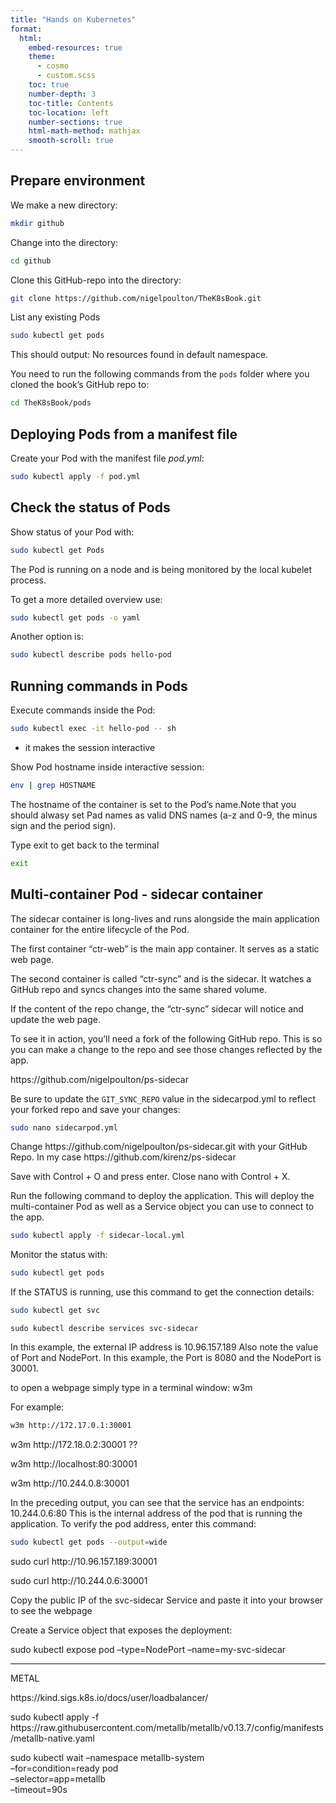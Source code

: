 ```yaml
---
title: "Hands on Kubernetes" 
format: 
  html: 
    embed-resources: true
    theme: 
      - cosmo 
      - custom.scss 
    toc: true 
    number-depth: 3  
    toc-title: Contents 
    toc-location: left 
    number-sections: true 
    html-math-method: mathjax 
    smooth-scroll: true 
---
```



## Prepare environment

We make a new directory:

```bash
mkdir github
```

Change into the directory:


```bash
cd github
```

Clone this GitHub-repo into the directory:

```bash
git clone https://github.com/nigelpoulton/TheK8sBook.git
```

List any existing Pods

```bash
sudo kubectl get pods

```

This should output: No resources found in default namespace.


You need to run the following commands from the `pods` folder where you cloned the book’s GitHub repo to:


```bash
cd TheK8sBook/pods

```


## Deploying Pods from a manifest file


Create your Pod with the manifest file *pod.yml*:


```bash
sudo kubectl apply -f pod.yml
```


## Check the status of Pods

Show status of your Pod with:

```bash
sudo kubectl get Pods
```

The Pod is running on a node and is being monitored by the local kubelet process.


To get a more detailed overview use:


```bash
sudo kubectl get pods -o yaml
```

Another option is:


```bash
sudo kubectl describe pods hello-pod
```

## Running commands in Pods 

Execute commands inside the Pod:


```bash
sudo kubectl exec -it hello-pod -- sh

```

- it makes the session interactive

Show Pod hostname inside interactive session:


```bash
env | grep HOSTNAME
```

The hostname of the container is set to the Pod's name.Note that you should alwasy set Pad names as valid DNS names (a-z and 0-9, the minus sign and the period sign).

Type exit to get back to the terminal


```bash
exit
```

## Multi-container Pod - sidecar container

The sidecar container is long-lives and runs alongside the main application container for the entire lifecycle of the Pod.

The first container "ctr-web" is the main app container. It serves as a static web page.

The second container is called "ctr-sync" and is the sidecar. It watches a GitHub repo and syncs changes into the same shared volume.

If the content of the repo change, the "ctr-sync" sidecar will notice and update the web page.

To see it in action, you’ll need a fork of the following GitHub repo. This is so you can make a change to the repo and see those changes reflected by the app. 

https://github.com/nigelpoulton/ps-sidecar

Be sure to update the `GIT_SYNC_REPO` value in the sidecarpod.yml to reflect your forked repo and save your changes:


```bash
sudo nano sidecarpod.yml 

```

Change https://github.com/nigelpoulton/ps-sidecar.git with your GitHub Repo. In my case https://github.com/kirenz/ps-sidecar

Save with Control + O and press enter. Close nano with Control + X.

Run the following command to deploy the application. This will deploy the multi-container Pod as well as a Service object you can use to connect to the app.


```bash
sudo kubectl apply -f sidecar-local.yml

```



Monitor the status with:


```bash
sudo kubectl get pods

```

If the STATUS is running, use this command to get the connection details:


```bash
sudo kubectl get svc

```

```
sudo kubectl describe services svc-sidecar
```

In this example, the external IP address is 10.96.157.189 Also note the value of Port and NodePort. In this example, the Port is 8080 and the NodePort is 30001.


to open a webpage simply type in a terminal window: w3m <url_of_the_webpage>

For example:


```bash
w3m http://172.17.0.1:30001
```

w3m http://172.18.0.2:30001  ??

w3m http://localhost:80:30001


w3m http://10.244.0.8:30001

In the preceding output, you can see that the service has an endpoints: 10.244.0.6:80 This is the internal address of the pod that is running the application. To verify the pod address, enter this command:

```bash
sudo kubectl get pods --output=wide

```


sudo curl http://10.96.157.189:30001

sudo curl http://10.244.0.6:30001

Copy the public IP of the svc-sidecar Service and paste it into your browser to see the webpage


Create a Service object that exposes the deployment:

sudo kubectl expose pod --type=NodePort --name=my-svc-sidecar






----

METAL

https://kind.sigs.k8s.io/docs/user/loadbalancer/

sudo kubectl apply -f https://raw.githubusercontent.com/metallb/metallb/v0.13.7/config/manifests/metallb-native.yaml


sudo kubectl wait --namespace metallb-system \
                --for=condition=ready pod \
                --selector=app=metallb \
                --timeout=90s